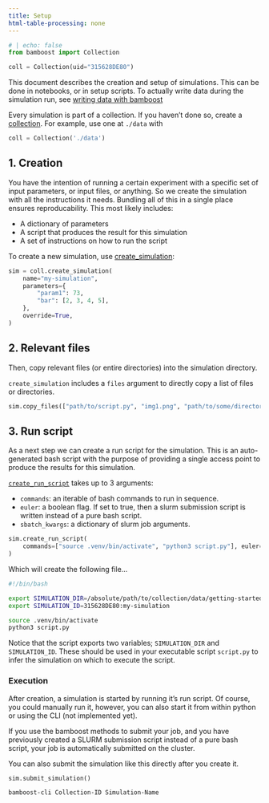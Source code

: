 ```yaml
---
title: Setup
html-table-processing: none
---
```


```python
# | echo: false
from bamboost import Collection

coll = Collection(uid="315628DE80")
```

::: {.callout-tip}
This document describes the creation and setup of simulations.
This can be done in notebooks, or in setup scripts.
To actually write data during the simulation run, see [writing data with
bamboost](/docs/simulation/writing)
:::

Every simulation is part of a collection.
If you haven't done so, create a [collection](/docs/collection).
For example, use one at `./data` with
```python
coll = Collection('./data')
```

## 1. Creation

You have the intention of running a certain experiment with a specific set of input parameters, or input files, or anything. So we create the simulation with all the instructions it needs. Bundling all of this in a single place ensures reproducability. This most likely includes:

- A dictionary of parameters
- A script that produces the result for this simulation
- A set of instructions on how to run the script

To create a new simulation, use [create_simulation](/apidocs/core/collection#Collection.create_simulation):

```python
sim = coll.create_simulation(
    name="my-simulation",
    parameters={
        "param1": 73,
        "bar": [2, 3, 4, 5],
    },
    override=True,
)
```

## 2. Relevant files

Then, copy relevant files (or entire directories) into the simulation directory.

::: callout-tip
`create_simulation` includes a `files` argument to directly copy a list of files or directories.
:::

```python
sim.copy_files(["path/to/script.py", "img1.png", "path/to/some/directory"])
```

## 3. Run script

As a next step we can create a run script for the simulation. This is an auto-generated bash script with the purpose of providing a single access point to produce the results for this simulation.

[`create_run_script`](/apidocs/core/simulation/base#_Simulation.create_run_script) takes up to 3 arguments:

- `commands`: an iterable of bash commands to run in sequence.
- `euler`: a boolean flag. If set to true, then a slurm submission script is written instead of a pure bash script.
- `sbatch_kwargs`: a dictionary of slurm job arguments.

```python
sim.create_run_script(
    commands=["source .venv/bin/activate", "python3 script.py"], euler=False
)
```

Which will create the following file...

```.bash
#!/bin/bash

export SIMULATION_DIR=/absolute/path/to/collection/data/getting-started/my-simulation
export SIMULATION_ID=315628DE80:my-simulation

source .venv/bin/activate
python3 script.py
```

Notice that the script exports two variables; `SIMULATION_DIR` and `SIMULATION_ID`. These should be used in your executable script `script.py` to infer the simulation on which to execute the script.

### Execution

After creation, a simulation is started by running it's run script. Of course, you could manually run it, however, you can also start it from within python or using the CLI (not implemented yet).

::: callout-tip
If you use the bamboost methods to submit your job, and you have previously created a SLURM submission script instead of a pure bash script, your job is automatically submitted on the cluster.
:::

::: callout-tip
You can also submit the simulation like this directly after you create it.
:::

```.python
sim.submit_simulation()
```

```.bash
bamboost-cli Collection-ID Simulation-Name
```
